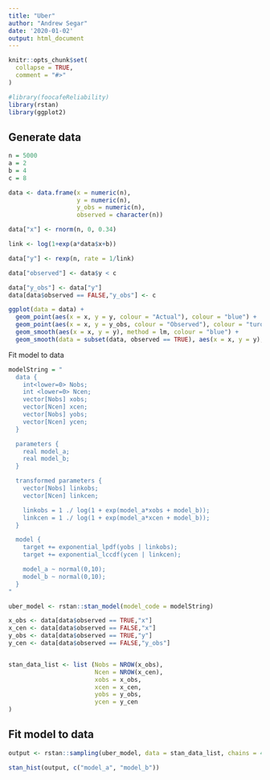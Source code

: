 ```yaml
---
title: "Uber"
author: "Andrew Segar"
date: '2020-01-02'
output: html_document
---
```


```r
knitr::opts_chunk$set(
  collapse = TRUE,
  comment = "#>"
)
```

```r
#library(foocafeReliability)
library(rstan)
library(ggplot2)
```

## Generate data
```R

n = 5000
a = 2
b = 4
c = 8

data <- data.frame(x = numeric(n),
                   y = numeric(n),
                   y_obs = numeric(n),
                   observed = character(n))

data["x"] <- rnorm(n, 0, 0.34)

link <- log(1+exp(a*data$x+b))

data["y"] <- rexp(n, rate = 1/link)

data["observed"] <- data$y < c

data["y_obs"] <- data["y"]
data[data$observed == FALSE,"y_obs"] <- c

ggplot(data = data) +
  geom_point(aes(x = x, y = y, colour = "Actual"), colour = "blue") +
  geom_point(aes(x = x, y = y_obs, colour = "Observed"), colour = "turquoise") +
  geom_smooth(aes(x = x, y = y), method = lm, colour = "blue") +
  geom_smooth(data = subset(data, observed == TRUE), aes(x = x, y = y), method = lm, colour = "turquoise")

```

Fit model to data
```R

modelString = "
  data {
    int<lower=0> Nobs;
    int <lower=0> Ncen;
    vector[Nobs] xobs;
    vector[Ncen] xcen;
    vector[Nobs] yobs;
    vector[Ncen] ycen;
  }

  parameters {
    real model_a;
    real model_b;
  }

  transformed parameters {
    vector[Nobs] linkobs;
    vector[Ncen] linkcen;

    linkobs = 1 ./ log(1 + exp(model_a*xobs + model_b));
    linkcen = 1 ./ log(1 + exp(model_a*xcen + model_b));
  }

  model {
    target += exponential_lpdf(yobs | linkobs);
    target += exponential_lccdf(ycen | linkcen);

    model_a ~ normal(0,10);
    model_b ~ normal(0,10);
  }
"

uber_model <- rstan::stan_model(model_code = modelString)

```

```R

x_obs <- data[data$observed == TRUE,"x"]
x_cen <- data[data$observed == FALSE,"x"]
y_obs <- data[data$observed == TRUE,"y"]
y_cen <- data[data$observed == FALSE,"y_obs"]


stan_data_list <- list (Nobs = NROW(x_obs),
                        Ncen = NROW(x_cen),
                        xobs = x_obs,
                        xcen = x_cen,
                        yobs = y_obs,
                        ycen = y_cen
)

```


## Fit model to data
```R

output <- rstan::sampling(uber_model, data = stan_data_list, chains = 4, iter = 4000, control = list(adapt_delta = 0.9))

stan_hist(output, c("model_a", "model_b"))
```


